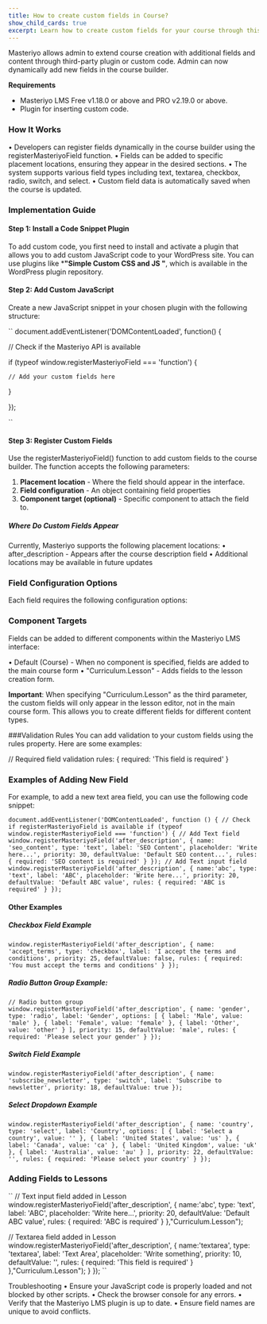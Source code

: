 ```yaml
---
title: How to create custom fields in Course?
show_child_cards: true
excerpt: Learn how to create custom fields for your course through this comprehensive guide.
---
```


Masteriyo allows admin to extend course creation with additional fields and content through third-party plugin or custom code. Admin can now dynamically add new fields in the course builder. 

**Requirements**
- Masteriyo LMS Free v1.18.0 or above and PRO v2.19.0 or above.
- Plugin for inserting custom code.

### How It Works
•	Developers can register fields dynamically in the course builder using the registerMasteriyoField function.
•	Fields can be added to specific placement locations, ensuring they appear in the desired sections.
•	The system supports various field types including text, textarea, checkbox, radio, switch, and select.
•	Custom field data is automatically saved when the course is updated.


### Implementation Guide

#### Step 1: Install a Code Snippet Plugin
To add custom code, you first need to install and activate a plugin that allows you to add custom JavaScript code to your WordPress site. You can use plugins like ***"Simple Custom CSS and JS "**, which is available in the WordPress plugin repository. 

#### Step 2: Add Custom JavaScript

Create a new JavaScript snippet in your chosen plugin with the following structure:  

``
document.addEventListener('DOMContentLoaded', function() {  

  // Check if the Masteriyo API is available  

  if (typeof window.registerMasteriyoField === 'function') {  

    // Add your custom fields here  

  }  

  });  

  ``  

#### Step 3: Register Custom Fields
Use the registerMasteriyoField() function to add custom fields to the course builder. The function accepts the following parameters:
1.	**Placement location** - Where the field should appear in the interface.
2.	**Field configuration** - An object containing field properties
3.	**Component target (optional)** - Specific component to attach the field to.

##### Where Do Custom Fields Appear
Currently, Masteriyo supports the following placement locations:
•	after_description - Appears after the course description field
•	Additional locations may be available in future updates

### Field Configuration Options
Each field requires the following configuration options:

### Component Targets
Fields can be added to different components within the Masteriyo LMS interface:

•	Default (Course) - When no component is specified, fields are added to the main course form
•	"Curriculum.Lesson" - Adds fields to the lesson creation form.

**Important**: When specifying "Curriculum.Lesson" as the third parameter, the custom fields will only appear in the lesson editor, not in the main course form. This allows you to create different fields for different content types.

###Validation Rules
You can add validation to your custom fields using the rules property. Here are some examples:

// Required field validation
rules: { 
  required: 'This field is required' 
}

### Examples of Adding New Field
For example, to add a new text area field, you can use the following code snippet:

``
document.addEventListener('DOMContentLoaded', function () {
// Check if registerMasteriyoField is available
if (typeof window.registerMasteriyoField === 'function') {
// Add Text field
window.registerMasteriyoField('after_description', {
name: 'seo_content',
type: 'text',
label: 'SEO Content',
placeholder: 'Write here...',
priority: 30,
defaultValue: 'Default SEO content...',
rules: { required: 'SEO content is required' }
});
// Add Text input field
window.registerMasteriyoField('after_description', {
name:'abc',
type: 'text',
label: 'ABC',
placeholder: 'Write here...',
priority: 20,
defaultValue: 'Default ABC value',
rules: { required: 'ABC is required' }
});
``

#### Other Examples
##### Checkbox Field Example

``
window.registerMasteriyoField('after_description', {
  name: 'accept_terms',
  type: 'checkbox',
  label: 'I accept the terms and conditions',
  priority: 25,
  defaultValue: false,
  rules: { required: 'You must accept the terms and conditions' }
});
``

##### Radio Button Group Example: 

``
// Radio button group
window.registerMasteriyoField('after_description', {
name: 'gender',
type: 'radio',
label: 'Gender',
options: [
{ label: 'Male', value: 'male' },
{ label: 'Female', value: 'female' },
{ label: 'Other', value: 'other' }
],
priority: 15,
defaultValue: 'male',
rules: { required: 'Please select your gender' }
});
``
##### Switch Field Example
``
window.registerMasteriyoField('after_description', {
name: 'subscribe_newsletter',
type: 'switch',
label: 'Subscribe to newsletter',
priority: 18,
defaultValue: true
});
``
##### Select Dropdown Example
``
window.registerMasteriyoField('after_description', {
  name: 'country',
  type: 'select',
  label: 'Country',
  options: [
    { label: 'Select a country', value: '' },
    { label: 'United States', value: 'us' },
    { label: 'Canada', value: 'ca' },
    { label: 'United Kingdom', value: 'uk' },
    { label: 'Australia', value: 'au' }
  ],
  priority: 22,
  defaultValue: '',
  rules: { required: 'Please select your country' }
});
``
### Adding Fields to Lessons
``
// Text input field added in Lesson
window.registerMasteriyoField('after_description', {
name:'abc',
type: 'text',
label: 'ABC',
placeholder: 'Write here...',
priority: 20,
defaultValue: 'Default ABC value',
rules: { required: 'ABC is required' }
},"Curriculum.Lesson");

// Textarea field added in Lesson
window.registerMasteriyoField('after_description', {
name:'textarea',
type: 'textarea',
label: 'Text Area',
placeholder: 'Write something',
priority: 10,
defaultValue: '',
rules: { required: 'This field is required' }
},"Curriculum.Lesson");
} 
});
``

Troubleshooting
•	Ensure your JavaScript code is properly loaded and not blocked by other scripts.
•	Check the browser console for any errors.
•	Verify that the Masteriyo LMS plugin is up to date.
•	Ensure field names are unique to avoid conflicts.



